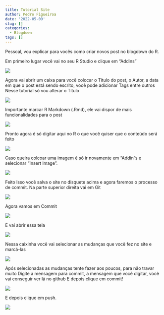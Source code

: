 ```yaml
---
title: Tutorial Site
author: Pedro Figueiroa
date: '2022-05-09'
slug: []
categories:
  - Blogdown
tags: []
---
```

Pessoal, vou explicar para vocês como criar novos post no blogdown do R.

Em primeiro lugar você vai no seu R Studio e clique em "Addins"

![](images/1.png)

Agora vai abrir um caixa para você colocar o Título do post, o Autor, a data em que o post está sendo escrito, você pode adicionar Tags entre outros
Nesse tutorial só vou alterar o Título 

![](images/3.png)

Importante marcar R Markdown (.Rmd), ele vai dispor de mais funcionalidades para o post

![](images/4.png)

Pronto agora é só digitar aqui no R o que você quiser que o conteúdo será feito

![](images/5.png)

Caso queira colcoar uma imagem é só ir novamente em "Addin"s e selecionar "Insert Image".

![](images/6.png)

Feito Isso você salva o site no disquete acima e agora faremos o processo de commit.
Na parte superior direita vai em Git

![](images/7.png)

Agora vamos em Commit

![](images/8.png)

E vai abrir essa tela

![](images/9.png)

Nessa caixinha você vai selecionar as mudanças que você fez no site e marcá-las 

![](images/10.png)

Após selecionadas as mudanças tente fazer aos poucos, para não travar muito
Digite a mensagem para commit, a mensagem que você digitar, você vai conseguir ver lá no github
E depois clique em commit!

![](images/11.png)

E depois clique em push.

![](images/12.png)